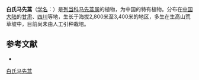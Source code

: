 {{Speciesbox
| name = 白氏马先蒿
| status = 
| status_system = 
| image =
| genus = Pedicularis
| species = paiana
| authority = Li
}}

'''白氏马先蒿'''（[[学名|学名]]：{{lang|la|''Pedicularis paiana''}}）是[[列当科|列当科]][[马先蒿属|马先蒿属]]的植物，为中国的特有植物。分布在[[中国大陆|中国大陆]]的[[甘肃|甘肃]]、[[四川|四川]]等地，生长于海拔2,800米至3,400米的地区，多生在生高山荒草坡中，目前尚未由人工引种栽培。

== 参考文献 ==
<div class="references-small">
* {{cite web| url =http://www.bioinfo.cn/db05/KmzwSpecies.php?action=view&id=21423| title =白氏马先蒿| work =《中国高等植物数据库全库》| publisher =中国科学院微生物研究所| author =昆明植物研究所| accessdate =2009-02-25| deadurl =yes| archiveurl =https://web.archive.org/web/20160305044859/http://www.bioinfo.cn/db05/KmzwSpecies.php?action=view&id=21423| archivedate =2016-03-05}}
</div>
{{Taxonbar|from=Q15231178}}

[[Category:马先蒿属|白氏马先蒿]]


{{植物小作品}}